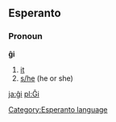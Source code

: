 ==Esperanto==
[[Category:Esperanto language]]
===Pronoun===
'''ĝi'''

#[[it]]
#[[s/he]] (he or she)

[[ja:ĝi]]
[[pl:Ĝi]]